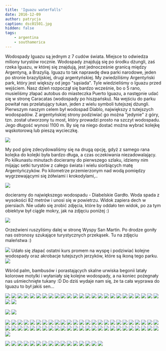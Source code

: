 ```yaml
---
title: 'Iguazu waterfalls'
date: 2016-12-09
author: patrycja
caption: dsc01501.jpg
hidden: false
tags: 
    - argentina
    - southamerica
---
```


Wodospady Iguazu są jednym z 7 cudów świata. Miejsce to odwiedza miliony turystów rocznie. Wodospady znajdują się po środku dżungli, zaś rzeka Iguazu, w której się znajdują,
jest jednocześnie granicą między Argentyną, a Brazylią. Iguazu to tak naprawdę dwa parki narodowe, jeden po stronie brazylijskiej, drugi argentyńskiej. My zwiedziliśmy Argentyński park, który jest większy od jego "sąsiada". Tyle wiedzieliśmy o Iguazu przed wejściem.
Nasz dzień rozpoczął się bardzo wcześnie, bo o 5 rano, musieliśmy złapać autobus do miasteczka Puerto Iguazu, a następnie udać się w stronę Caracatas (wodospady po hiszpańsku).
Na wejściu do parku powitał nas przelatujący tukan, jeden z wielu symboli tutejszej dżungli.
Pierwszym naszym celem był wodospad Diablo, największy z tutejszych wodospadów. Z argentyńskiej strony podziwiać go można "jedynie" z góry, tzn. został utworzony tu most, który prowadzi prosto na szczyt wodospadu. Jego długość wynosi 1100 m. By się na niego dostać można wybrać kolejkę wąskotorową lub pieszą wycieczkę.

![](./dsc01461.jpg)

My pod górę zdecydowaliśmy się na drugą opcję, gdyż z samego rana kolejka do kolejki była bardzo długa, a czas oczekiwania niezadowalający. Po kilkunastu minutach docieramy do pierwszego szlaku, idziemy nim mijając setki turystów z całego świata i wielu siorbiących matę Argentyńczyków. Po kilometrze przemierzonym nad wodą pomiędzy wygrzewającymi się żółwiami i krokodylami,..

![](./dsc01464.jpg)

docieramy do największego wodospadu - Diabelskie Gardło. Woda spada z wysokości 82 metrów i unosi się w powietrzu. Widok zapiera dech w piersiach. Nie udało się zrobić zdjęcia, które by oddało ten widok, po za tym obiektyw był ciągle mokry, jak na zdjęciu poniżej :)

![](./dsc01472.jpg)

Orzeźwieni ruszyliśmy dalej w stronę Wyspy San Martin. Po drodze goniły nas ostronosy szukające turystycznych przekąsek. Tu na zdjęciu maleństwa :)

![](./dsc01550.jpg)
Udało się złapać ostatni kurs promem na wyspę i podziwiać kolejne wodospady oraz akrobacje tutejszych jerzyków, które są ikoną tego parku.
![](./dsc01493.jpg)

Wśród palm, bambusów i porastających skalne urwiska begonii latały kolorowe motylki i wyłaniały się kolejne wodospady, a na koniec pożegnały nas uśmiechnięte tukany :D Do dziś wydaje nam się, że ta cała wyprawa do Iguazu to był jakiś sen...

<grid>

![](./dsc01455.jpg)
![](./dsc01457.jpg)
![](./dsc01461.jpg)
![](./dsc01463.jpg)
![](./dsc01464.jpg)
![](./dsc01465.jpg)
![](./dsc01472.jpg)
![](./dsc01471.jpg)
![](./dsc01469.jpg)
![](./dsc01468.jpg)
![](./dsc01467.jpg)
![](./dsc01466.jpg)
![](./dsc01473.jpg)
![](./dsc01477.jpg)
![](./dsc01482.jpg)
![](./dsc01483.jpg)
![](./dsc01486.jpg)
![](./dsc01487.jpg)
![](./dsc01488.jpg)
![](./dsc01489.jpg)
![](./dsc01493.jpg)
![](./dsc01494.jpg)
![](./dsc01502.jpg)
![](./dsc01506.jpg)
![](./dsc01508.jpg)
![](./dsc01511.jpg)
![](./dsc01512.jpg)

</grid>
<grid>

![](./dsc01516.jpg)
![](./dsc01517.jpg)

</grid>
<grid>

![](./dsc01524.jpg)
![](./dsc01525.jpg)
![](./dsc01528.jpg)
![](./dsc01533.jpg)
![](./dsc01534.jpg)
![](./dsc01535.jpg)
![](./dsc01536.jpg)
![](./dsc01537.jpg)
![](./dsc01538.jpg)
![](./dsc01539.jpg)
![](./dsc01542.jpg)
![](./dsc01543.jpg)
![](./dsc01550.jpg)
![](./dsc01549.jpg)
![](./dsc01548.jpg)
![](./dsc01547.jpg)
![](./dsc01546.jpg)
![](./dsc01544.jpg)
![](./dsc01551.jpg)
![](./dsc01552.jpg)
![](./dsc01553.jpg)
![](./dsc01554.jpg)
![](./dsc01556.jpg)
![](./dsc01557.jpg)
![](./dsc01564.jpg)
![](./dsc01563.jpg)
![](./dsc01561.jpg)
![](./dsc01560.jpg)
![](./dsc01559.jpg)
![](./dsc01558.jpg)
![](./dsc01565.jpg)
![](./dsc01566.jpg)
![](./dsc01567.jpg)
![](./dsc01569.jpg)
![](./dsc01570.jpg)
![](./dsc01572.jpg)
![](./dsc01581.jpg)
![](./dsc01580.jpg)
![](./dsc01579.jpg)
![](./dsc01578.jpg)
![](./dsc01574.jpg)
![](./dsc01573.jpg)
![](./dsc01582.jpg)
![](./dsc01583.jpg)
![](./dsc01584.jpg)
![](./dsc01585.jpg)
![](./dsc01587.jpg)
![](./dsc01588.jpg)
![](./dsc01591.jpg)
![](./dsc01590.jpg)
![](./dsc01589.jpg)

</grid>

<grid columns="2">

![](./20161205_093557.jpg)
![](./20161205_093713.jpg)
![](./20161205_093744.jpg)
![](./20161205_094848.jpg)
![](./20161205_104614.jpg)
![](./20161205_104334.jpg)
![](./20161205_104411.jpg)
![](./20161205_110608.jpg)
![](./20161205_111733.jpg)
![](./20161205_111707.jpg)
![](./20161205_111717.jpg)
![](./20161205_114949.jpg)
![](./20161205_123725.jpg)
![](./20161205_124728.jpg)
![](./20161205_124324.jpg)
![](./screenshot_20161205-180426.png)

</grid>